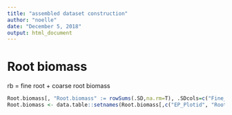 ```yaml
---
title: "assembled dataset construction"
author: "noelle"
date: "December 5, 2018"
output: html_document
---
```



# Root biomass
rb = fine root + coarse root biomass
```r

Root.biomass[, "Root.biomass" := rowSums(.SD,na.rm=T), .SDcols=c("Fine_Roots_Biomass", "Coarse_Roots_Biomass")]
Root.biomass <- data.table::setnames(Root.biomass[,c("EP_Plotid", "Root.biomass")], old=c("EP_Plotid", "Root.biomass"), new=c("Plot", "Root.biomass"))
```

